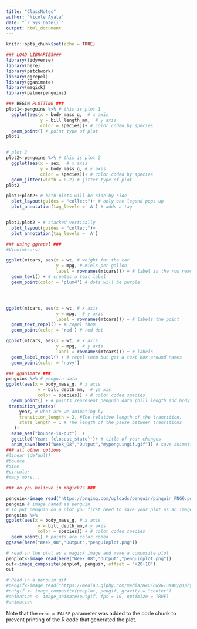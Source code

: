 ```yaml
---
title: "ClassNotes"
author: "Nicole Ayala"
date: "`r Sys.Date()`"
output: html_document
---
```


```r
knitr::opts_chunk$set(echo = TRUE)
```


```r

### LOAD LIBRARIES###
library(tidyverse)
library(here)
library(patchwork)
library(ggrepel)
library(gganimate)
library(magick)
library(palmerpenguins)
```
```r
### BEGIN PLOTTING ###
plot1<-penguins %>% # this is plot 1
  ggplot(aes(x = body_mass_g,  # x axis
             y = bill_length_mm,  # y axis
             color = species))+ # color coded by species
  geom_point() # point type of plot
plot1


# plot 2
plot2<-penguins %>% # this is plot 2
  ggplot(aes(x = sex,  # x axis
             y = body_mass_g, # y axis
             color = species))+ # color coded by species
  geom_jitter(width = 0.2) # jitter type of plot
plot2
```

```r
plot1+plot2+ # both plots will be side by side
  plot_layout(guides = "collect")+ # only one legend pops up
  plot_annotation(tag_levels = 'A') # adds a tag


plot1/plot2 + # stacked vertically
  plot_layout(guides = "collect")+
  plot_annotation(tag_levels = 'A')
```

```r
### using ggrepel ###
#View(mtcars)

ggplot(mtcars, aes(x = wt, # weight for the car
                   y = mpg, # miels per gallon
                   label = rownames(mtcars))) + # label is the row names
  geom_text() + # creates a text label
  geom_point(color = 'plum4') # dots will be purple




ggplot(mtcars, aes(x = wt, # x axis
                   y = mpg,  # y axis
                   label = rownames(mtcars))) + # labels the point
  geom_text_repel() + # repel them
  geom_point(color = 'red') # red dot

ggplot(mtcars, aes(x = wt, # x axis
                   y = mpg,  # y axis
                   label = rownames(mtcars))) + # labels
  geom_label_repel() + # repel them but get a text box around names
  geom_point(color = 'navy')
```
```r
### gganimate ###
penguins %>% # penguin data
ggplot(aes(x = body_mass_g, # x axis
            y = bill_depth_mm,  # ya xis
            color = species)) + # color coded species
  geom_point() + # points represent penguin data (bill length and body mass)
 transition_states( 
     year, # what are we animating by
     transition_length = 2, #The relative length of the transition.
     state_length = 1 # The length of the pause between transitions
   )+
  ease_aes("bounce-in-out")  +
  ggtitle('Year: {closest_state}')+ # title of year changes
  anim_save(here("Week_O8","Output","mypenguingif.gif")) # save animation
### all other options
#linear (default)
#bounce
#sine
#circular
#many more...

```
```r
### do you believe in magick?? ###

penguin<-image_read("https://pngimg.com/uploads/penguin/pinguin_PNG9.png") # read in image
penguin # image named as penguin
# To put penguin on a plot you first need to save your plot as an image.
penguins %>%
ggplot(aes(x = body_mass_g, # x axis
            y = bill_depth_mm,# y axis
            color = species)) + # color coded species
  geom_point() # points are color coded
ggsave(here("Week_08","Output","penguinplot.png"))
```

```r
# read in the plot as a magick image and make a composite plot
penplot<-image_read(here("Week_08","Output","penguinplot.png"))
out<-image_composite(penplot, penguin, offset = "+20+10")
out

# Read in a penguin gif
#pengif<-image_read("https://media3.giphy.com/media/H4uE6w9G1uK4M/giphy.gif")
#outgif <- image_composite(penplot, pengif, gravity = "center")
#animation <- image_animate(outgif, fps = 10, optimize = TRUE)
#animation
```

Note that the `echo = FALSE` parameter was added to the code chunk to prevent printing of the R code that generated the plot.
